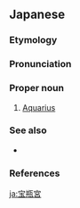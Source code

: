 ==Japanese==
{{DEFAULTSORT:ほうへいきゅう}}
{{wikipedia|lang=ja}}
{{ja-kanjitab|ほう|へい|きゅう|yomi=o}}

===Etymology===
{{com|ja|宝|瓶|tr1=hō|tr2=hei|tr3=kyū|t1=[[precious]]|t2=[[jar]]|宮|t3=[[astrological sign]]}}

===Pronunciation===
{{ja-pron|ほうへいきゅう|acc=3|acc_ref=DJR|y=o}}

===Proper noun===
{{ja-pos|proper|ほうへいきゅう}}

# {{lb|ja|astrology}} [[Aquarius]]

===See also===
* {{ja-r|みずがめ座|^みずがめざ}}

===References===
<references/>

{{cln|ja|words suffixed with 宮}}
[[ja:宝瓶宮]]